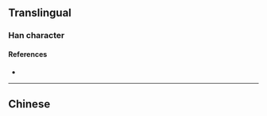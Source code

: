 {{also|滄}}
{{character info}}
==Translingual==

===Han character===
{{Han char|rn=85|rad=水|as=04|sn=7|four=|canj=EOSU|ids=⿰氵仓}}

====References====
* {{Han ref|kx=0612.121|hdz=31569.030|uh=6CA7|ud=27815}}

----

==Chinese==
{{zh-see|滄}}